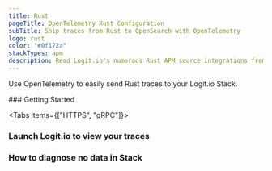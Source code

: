 ```yaml
---
title: Rust
pageTitle: OpenTelemetry Rust Configuration
subTitle: Ship traces from Rust to OpenSearch with OpenTelemetry
logo: rust
color: "#0f172a"
stackTypes: apm
description: Read Logit.io's numerous Rust APM source integrations from Logit.io documentation to learn how to send Rust data to Logit.io
---
```


Use OpenTelemetry to easily send Rust traces to your Logit.io Stack.

<Steps>
  ### Getting Started

  <Tabs items={["HTTPS", "gRPC"]}>
  
  <Tab>
    <RustOtlpExporterSettings protocol="http/protobuf" port="@opentelemetry.httpsPort" />
  </Tab>

  <Tab>
    <RustOtlpExporterSettings protocol="Grpc" port="@opentelemetry.grpcPort" />
  </Tab>

  </Tabs>

  ### Launch Logit.io to view your traces

  <LaunchStack utmMedium="apm" utmCampaign="rust" source="apm_rust_grpc" />

  ### How to diagnose no data in Stack

  <DiagnoseNoData />
</Steps>